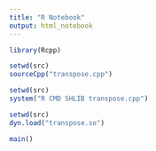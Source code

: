 ```yaml
---
title: "R Notebook"
output: html_notebook
---
```


```r
library(Rcpp)

setwd(src)
sourceCpp("transpose.cpp")
```

```r
setwd(src)
system("R CMD SHLIB transpose.cpp")
```

```r
setwd(src)
dyn.load("transpose.so")
```

```r
main()
```

